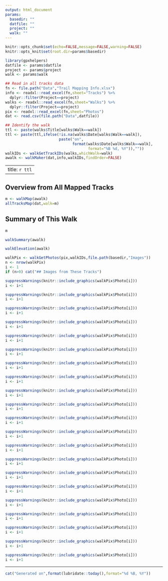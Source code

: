 ```yaml
---
output: html_document
params:
  basedir: ""
  datfile: ""
  project: ""
  walk: ""
---
```


```r
knitr::opts_chunk$set(echo=FALSE,message=FALSE,warning=FALSE)
knitr::opts_knit$set(root.dir=params$basedir)

library(gpxhelpers)
datfile <- params$datfile
project <- params$project
walk <- params$walk
```
```r
## Read in all tracks data
fn <- file.path("Data","Trail Mapping Info.xlsx")
info <- readxl::read_excel(fn,sheet="Tracks") %>%
  dplyr::filter(Project==project)
walks <- readxl::read_excel(fn,sheet="Walks") %>%
  dplyr::filter(Project==project)
pix <- readxl::read_excel(fn,sheet="Photos")
dat <- read.csv(file.path("Data",datfile))

## Identify the walk
ttl <- paste(walks$Title[walks$Walk==walk])
ttl <- paste(ttl,ifelse(!is.na(walks$Date[walks$Walk==walk]),
                        paste("on",
                              format(walks$Date[walks$Walk==walk],
                                     format="%B %d, %Y")),""))
walkIDs <- walkGetTrackIDs(walks,whichWalk=walk)
awalk <- walkMaker(dat,info,walkIDs,findOrder=FALSE)
```

---
title: `r ttl`
---

## Overview from All Mapped Tracks
```r
m <- walkMap(awalk)
allTracksMap(dat,walk=m)
```

## Summary of This Walk
```r
m
```

```r
walkSummary(awalk)
```

```r
walkElevation(awalk)
```

```r
walkPix <- walkGetPhotos(pix,walkIDs,file.path(basedir,"Images"))
n <- nrow(walkPix)
i <- 1
if (n>0) cat("## Images from These Tracks")
```

```r
suppressWarnings(knitr::include_graphics(walkPix$Photo[i]))
i <- i+1
```

```r
suppressWarnings(knitr::include_graphics(walkPix$Photo[i]))
i <- i+1
```

```r
suppressWarnings(knitr::include_graphics(walkPix$Photo[i]))
i <- i+1
```

```r
suppressWarnings(knitr::include_graphics(walkPix$Photo[i]))
i <- i+1
```

```r
suppressWarnings(knitr::include_graphics(walkPix$Photo[i]))
i <- i+1
```

```r
suppressWarnings(knitr::include_graphics(walkPix$Photo[i]))
i <- i+1
```

```r
suppressWarnings(knitr::include_graphics(walkPix$Photo[i]))
i <- i+1
```

```r
suppressWarnings(knitr::include_graphics(walkPix$Photo[i]))
i <- i+1
```

```r
suppressWarnings(knitr::include_graphics(walkPix$Photo[i]))
i <- i+1
```

```r
suppressWarnings(knitr::include_graphics(walkPix$Photo[i]))
i <- i+1
```

```r
suppressWarnings(knitr::include_graphics(walkPix$Photo[i]))
i <- i+1
```

```r
suppressWarnings(knitr::include_graphics(walkPix$Photo[i]))
i <- i+1
```

```r
suppressWarnings(knitr::include_graphics(walkPix$Photo[i]))
i <- i+1
```

```r
suppressWarnings(knitr::include_graphics(walkPix$Photo[i]))
i <- i+1
```

```r
suppressWarnings(knitr::include_graphics(walkPix$Photo[i]))
i <- i+1
```

```r
suppressWarnings(knitr::include_graphics(walkPix$Photo[i]))
i <- i+1
```

```r
suppressWarnings(knitr::include_graphics(walkPix$Photo[i]))
i <- i+1
```

```r
suppressWarnings(knitr::include_graphics(walkPix$Photo[i]))
i <- i+1
```

```r
suppressWarnings(knitr::include_graphics(walkPix$Photo[i]))
i <- i+1
```

```r
suppressWarnings(knitr::include_graphics(walkPix$Photo[i]))
i <- i+1
```

```r
suppressWarnings(knitr::include_graphics(walkPix$Photo[i]))
i <- i+1
```

----

```r
cat("Generated on",format(lubridate::today(),format="%d %B, %Y"))
```

